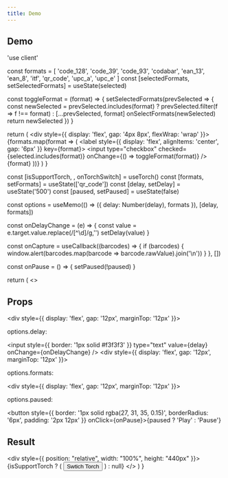 ```yaml
---
title: Demo
---
```


## Demo

'use client'


  const formats = [
    'code_128',
    'code_39',
    'code_93',
    'codabar',
    'ean_13',
    'ean_8',
    'itf',
    'qr_code',
    'upc_a',
    'upc_e'
  ]
  const [selectedFormats, setSelectedFormats] = useState(selected)

  const toggleFormat = (format) => {
    setSelectedFormats(prevSelected => {
      const newSelected = prevSelected.includes(format)
        ? prevSelected.filter(f => f !== format)
        : [...prevSelected, format]
      onSelectFormats(newSelected)
      return newSelected
    })
  }

  return (
    <div style={{ display: 'flex', gap: '4px 8px', flexWrap: 'wrap' }}>
      {formats.map(format => (
        <label style={{ display: 'flex', alignItems: 'center', gap: '6px' }} key={format}>
          <input
            type="checkbox"
            checked={selected.includes(format)}
            onChange={() => toggleFormat(format)}
          />
          {format}
        </label>
      ))}
    </div>
  )
}

  const [isSupportTorch, , onTorchSwitch] = useTorch()
  const [formats, setFormats] = useState(['qr_code'])
  const [delay, setDelay] = useState('500')
  const [paused, setPaused] = useState(false)

  const options = useMemo(() => ({ delay: Number(delay), formats }), [delay, formats])

  const onDelayChange = (e) => {
    const value = e.target.value.replace(/[^\d]/g,'')
    setDelay(value)
  }

  const onCapture = useCallback((barcodes) => {
    if (barcodes) {
      window.alert(barcodes.map(barcode => barcode.rawValue).join('\n'))
    }
  }, [])

  const onPause = () => {
    setPaused(!paused)
  }

  return (
    <>
      <h2>Props</h2>
      <div style={{ display: 'flex', gap: '12px', marginTop: '12px' }}>
        <p>options.delay:</p>
        <input style={{ border: '1px solid #f3f3f3' }} type="text" value={delay} onChange={onDelayChange} />
      </div>
      <div style={{ display: 'flex', gap: '12px', marginTop: '12px' }}>
        <p>options.formats:</p>
        <BarcodeFormatSelector selected={formats} onSelectFormats={setFormats} />
      </div><div style={{ display: 'flex', gap: '12px', marginTop: '12px' }}>
        <p>options.paused:</p>
        <button style={{ border: '1px solid rgba(27, 31, 35, 0.15)', borderRadius: '6px', padding: '2px 12px' }} onClick={onPause}>{paused ? 'Play' : 'Pause'}</button>
      </div>
      <h2>Result</h2>
      <div style={{ position: "relative", width: "100%", height: "440px" }}>
        <BarcodeScanner onCapture={onCapture} options={options} paused={paused} />
        {isSupportTorch ? (
          <button onClick={onTorchSwitch}>Swtich Torch</button>
        ) : null}
      </div>
    </>
  )
}
